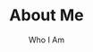 ---
title: "About Me"
subtitle: "Who I Am"

about:
  images:
    - "/images/about/01.jpg"
    - "/images/about/02.jpg"
    - "/images/about/03.jpg"
    - "/images/about/10.jpg"
    - "/images/about/05.jpg"
    - "/images/about/06.jpg"
    - "/images/about/07.jpg"
    - "/images/about/08.jpg"
    - "/images/about/09.jpg"
    - "/images/about/04.jpg"
  
  title: "A front-end developer, UI designer, and all-around doodler who enjoys developing accessible, usable and engaging websites & apps that bring your products to life." 
  description: |
    My expertise and passion for technology drive me to craft solutions that are both aesthetically pleasing and functional. With years of experience, I excel in creating unique brands, designing websites that meet the needs of your clients.


featuredBy:
  enable: true
  title: "As Featured By"
  brands:
    - "/images/brands/01.svg"
    - "/images/brands/02.svg"
    - "/images/brands/03.svg"
    - "/images/brands/04.svg"
    - "/images/brands/05.svg"


services:
  enable: true
  title: "What I can do for you"
  subtitle: "Services"
  rotatingIcon : true
  serviceLists:
  - title: "Strategy"
    active: true
    description: |
      I analyze the needs of customers, identify potential problems, and provide valuable insights & important future decisions.

  - title: "Design"
    active: true
    description: |
      I produce strong and user-friendly digital solutions in every project. My design process is about making complex solutions simple.

  - title: "Development"
    active: true
    description: |
      I build scalable websites that fit needs. Fun micro-interactions, delightful animations and easily maintainable backend.

  - title: "The whole deal"
    active: true
    description: |
      What sets me apart is ability to handle every aspect of web project, from branding to the implementation of your website.

  - title: "UX Research"
    active: false
    description: |
      Coming Soon...


whatClientsSay:
  title: "What Clients Say"
  subtitle: "Reviews"
  reviewsItems:
  - name: Harry Thompson
    info: Web Developer
    review: "The Astrojs theme is simply amazing! It provides a clean and modern design that perfectly fits my projects. The code is well-structured and easy to customize. I highly recommend it."

  - name: George Harrison
    info: UX Designer
    review: "As a UX designer, I appreciate the attention to detail in the Astrojs theme. It offers a seamless user experience with its smooth animations and intuitive layout. It has definitely elevated the overall look and feel of my websites."

  - name: Michael Johnson
    info: Frontend Developer
    review: "I've used many Astrojs themes before, but it stands out from the rest. It has a solid foundation, responsive design, and excellent performance. It saved me a lot of development time and allowed me to deliver high-quality websites to my clients."

  - name: Emily Brown
    info: Digital Marketer
    review: "It has been a game-changer for my marketing projects. Its SEO-friendly structure, fast loading times, and well-organized code have improved the overall performance of my websites. It's a reliable choice for anyone looking to boost their online presence."

  - name: David Wilson
    info: Freelancer
    review: "I'm impressed with the Astrojs theme's versatility. It caters to a wide range of projects, from simple portfolios to complex web applications. The extensive documentation and helpful support team make it even better. It is my go-to choice for Astrojs development."

      

---